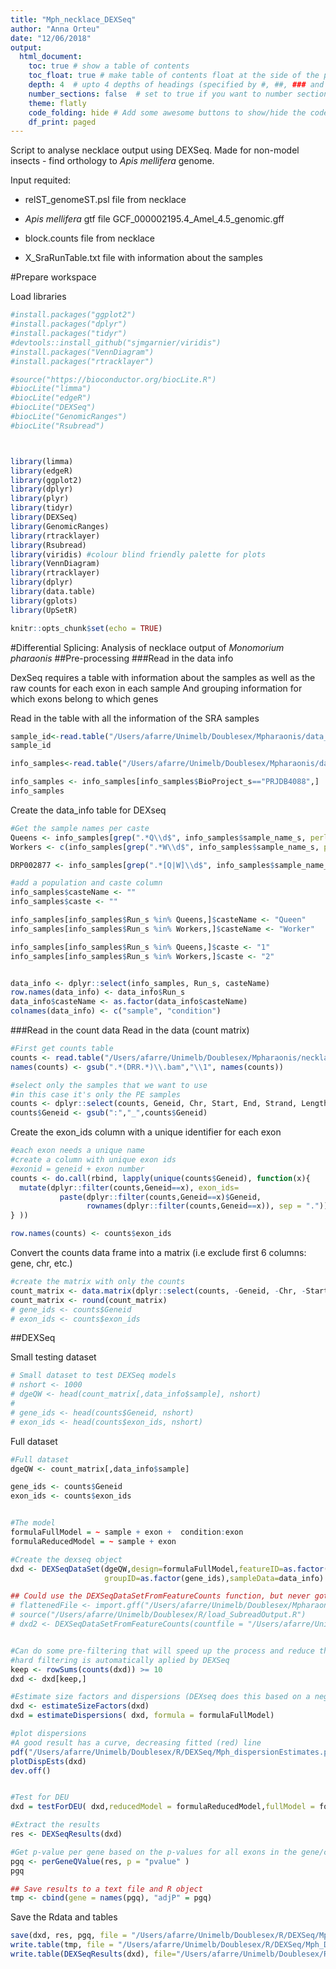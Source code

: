 ```yaml
---
title: "Mph_necklace_DEXSeq"
author: "Anna Orteu"
date: "12/06/2018"
output: 
  html_document:
    toc: true # show a table of contents
    toc_float: true # make table of contents float at the side of the page
    depth: 4  # upto 4 depths of headings (specified by #, ##, ### and ####)
    number_sections: false  # set to true if you want to number sections at each table header
    theme: flatly
    code_folding: hide # Add some awesome buttons to show/hide the code
    df_print: paged
---
```


Script to analyse necklace output using DEXSeq. 
Made for non-model insects - find orthology to _Apis mellifera_ genome. 

Input requited: 

* relST_genomeST.psl file from necklace

* _Apis mellifera_ gtf file GCF_000002195.4_Amel_4.5_genomic.gff

* block.counts file from necklace

* X_SraRunTable.txt file with information about the samples 

#Prepare workspace 

Load libraries
```r
#install.packages("ggplot2")
#install.packages("dplyr")
#install.packages("tidyr")
#devtools::install_github("sjmgarnier/viridis")
#install.packages("VennDiagram")
#install.packages("rtracklayer")

#source("https://bioconductor.org/biocLite.R")
#biocLite("limma")
#biocLite("edgeR")
#biocLite("DEXSeq")
#biocLite("GenomicRanges")
#biocLite("Rsubread")



library(limma)
library(edgeR)
library(ggplot2)
library(dplyr)
library(plyr)
library(tidyr)
library(DEXSeq)
library(GenomicRanges)
library(rtracklayer)
library(Rsubread)
library(viridis) #colour blind friendly palette for plots
library(VennDiagram)
library(rtracklayer)
library(dplyr)
library(data.table)
library(gplots)
library(UpSetR)
```

```r
knitr::opts_chunk$set(echo = TRUE)
```

#Differential Splicing: Analysis of necklace output of _Monomorium pharaonis_ 
##Pre-processing
###Read in the data info

DexSeq requires a table with information about the samples as well as the raw counts for each exon in each sample
And grouping information for which exons belong to which genes

Read in the table with all the information of the SRA samples

```r
sample_id<-read.table("/Users/afarre/Unimelb/Doublesex/Mpharaonis/data_info/Mph_pe_SRR_Acc_List.txt", col.names = "sampleID", stringsAsFactors = F )
sample_id 

info_samples<-read.table("/Users/afarre/Unimelb/Doublesex/Mpharaonis/data_info/Mph_pe_SraRunTable.txt", sep = "\t", header = T,  stringsAsFactors = F )

info_samples <- info_samples[info_samples$BioProject_s=="PRJDB4088",]
info_samples
```

Create the data_info table for DEXseq

```r
#Get the sample names per caste 
Queens <- info_samples[grep(".*Q\\d$", info_samples$sample_name_s, perl = T),]$Run_s
Workers <- c(info_samples[grep(".*W\\d$", info_samples$sample_name_s, perl = T),]$Run_s, info_samples[grep("^PHARAO\\..*COL\\d$", info_samples$sample_name_s, perl = T),]$Run_s)

DRP002877 <- info_samples[grep(".*[Q|W]\\d$", info_samples$sample_name_s, perl = T),]$Run_s

#add a population and caste column
info_samples$casteName <- ""
info_samples$caste <- ""

info_samples[info_samples$Run_s %in% Queens,]$casteName <- "Queen"
info_samples[info_samples$Run_s %in% Workers,]$casteName <- "Worker"

info_samples[info_samples$Run_s %in% Queens,]$caste <- "1"
info_samples[info_samples$Run_s %in% Workers,]$caste <- "2"


data_info <- dplyr::select(info_samples, Run_s, casteName)
row.names(data_info) <- data_info$Run_s
data_info$casteName <- as.factor(data_info$casteName)
colnames(data_info) <- c("sample", "condition")

```


###Read in the count data
Read in the data (count matrix)
```r
#First get counts table
counts <- read.table("/Users/afarre/Unimelb/Doublesex/Mpharaonis/necklace_ame2/block.counts",sep="\t",header=TRUE,stringsAsFactors=F)
names(counts) <- gsub(".*(DRR.*)\\.bam","\\1", names(counts))

#select only the samples that we want to use
#in this case it's only the PE samples
counts <- dplyr::select(counts, Geneid, Chr, Start, End, Strand, Length, data_info$sample)
counts$Geneid <- gsub(":","_",counts$Geneid)

```

Create the exon_ids column with a unique identifier for each exon

```r
#each exon needs a unique name
#create a column with unique exon ids 
#exonid = geneid + exon number
counts <- do.call(rbind, lapply(unique(counts$Geneid), function(x){ 
  mutate(dplyr::filter(counts,Geneid==x), exon_ids=
           paste(dplyr::filter(counts,Geneid==x)$Geneid, 
                 rownames(dplyr::filter(counts,Geneid==x)), sep = "."))
} ))

row.names(counts) <- counts$exon_ids
```

Convert the counts data frame into a matrix (i.e exclude first 6 columns: gene, chr, etc.)

```r
#create the matrix with only the counts
count_matrix <- data.matrix(dplyr::select(counts, -Geneid, -Chr, -Start, -End, -Strand, -Length, -exon_ids))
count_matrix <- round(count_matrix)
# gene_ids <- counts$Geneid
# exon_ids <- counts$exon_ids
```

##DEXSeq

Small testing dataset
```r

# Small dataset to test DEXSeq models
# nshort <- 1000
# dgeQW <- head(count_matrix[,data_info$sample], nshort)
# 
# gene_ids <- head(counts$Geneid, nshort)
# exon_ids <- head(counts$exon_ids, nshort)
```

Full dataset
```r
#Full dataset
dgeQW <- count_matrix[,data_info$sample]

gene_ids <- counts$Geneid
exon_ids <- counts$exon_ids


#The model
formulaFullModel = ~ sample + exon +  condition:exon
formulaReducedModel = ~ sample + exon 

#Create the dexseq object
dxd <- DEXSeqDataSet(dgeQW,design=formulaFullModel,featureID=as.factor(exon_ids),
                     groupID=as.factor(gene_ids),sampleData=data_info)

## Could use the DEXSeqDataSetFromFeatureCounts function, but never got it to work...
# flattenedFile <- import.gff("/Users/afarre/Unimelb/Doublesex/Mpharaonis/necklace_ame/SuperDuper.gff")
# source("/Users/afarre/Unimelb/Doublesex/R/load_SubreadOutput.R")
# dxd2 <- DEXSeqDataSetFromFeatureCounts(countfile = "/Users/afarre/Unimelb/Doublesex/Mpharaonis/necklace_ame/block_counts.out" ,design=~sample + exon + condition:exon, sampleData=data_info, flattenedfile="/Users/afarre/Unimelb/Doublesex/Mpharaonis/necklace_ame/SuperDuper.gff")


#Can do some pre-filtering that will speed up the process and reduce the number of tests 
#hard filtering is automatically aplied by DEXSeq
keep <- rowSums(counts(dxd)) >= 10
dxd <- dxd[keep,]

#Estimate size factors and dispersions (DEXseq does this based on a negative bionmial distribution
dxd <- estimateSizeFactors(dxd)
dxd = estimateDispersions( dxd, formula = formulaFullModel)

#plot dispersions
#A good result has a curve, decreasing fitted (red) line
pdf("/Users/afarre/Unimelb/Doublesex/R/DEXSeq/Mph_dispersionEstimates.pdf")
plotDispEsts(dxd)
dev.off()


#Test for DEU
dxd = testForDEU( dxd,reducedModel = formulaReducedModel,fullModel = formulaFullModel )

#Extract the results
res <- DEXSeqResults(dxd)

#Get p-value per gene based on the p-values for all exons in the gene/cluster
pgq <- perGeneQValue(res, p = "pvalue" ) 
pgq

## Save results to a text file and R object
tmp <- cbind(gene = names(pgq), "adjP" = pgq)
```

Save the Rdata and tables 

```r
save(dxd, res, pgq, file = "/Users/afarre/Unimelb/Doublesex/R/DEXSeq/Mph_DEXseq_NoFilter.Rdata")
write.table(tmp, file = "/Users/afarre/Unimelb/Doublesex/R/DEXSeq/Mph_DEXseq_byGene_NoFilter.txt", col.names = TRUE, row.names = FALSE, quote = FALSE, sep = "\t")
write.table(DEXSeqResults(dxd), file="/Users/afarre/Unimelb/Doublesex/R/DEXSeq/Mph_DEXseq_byExon_NoFilter.txt", col.names = TRUE, row.names = FALSE, quote = FALSE, sep = "\t" )
```

